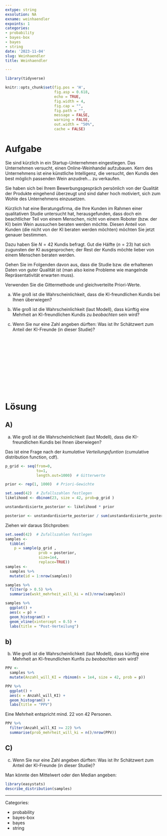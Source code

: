 ```yaml
---
extype: string
exsolution: NA
exname: weinhaendler
expoints: 1
categories:
- probability
- bayes-box
- bayes
- string
date: '2023-11-04'
slug: Weinhaendler
title: Weinhaendler

---
```




```r
library(tidyverse)
```


```r
knitr::opts_chunk$set(fig.pos = 'H',
                      fig.asp = 0.618,
                      echo = TRUE,
                      fig.width = 4,
                      fig.cap = "", 
                      fig.path = "",
                      message = FALSE,
                      warning = FALSE,
                      out.width = "50%",
                      cache = FALSE)
```








# Aufgabe


Sie sind kürzlich in ein Startup-Unternehmen eingestiegen. 
Das Unternehmen versucht, einen Online-Weinhandel aufzubauen. 
Kern des Unternehmens ist eine künstliche Intelligenz, die versucht, 
den Kundis den best möglich passenden Wein anzudreh... zu verkaufen.

Sie haben sich bei Ihrem Bewerbungsgespräch persönlich von der Qualität der Produkte eingehend überzeugt 
und sind daher hoch motiviert, sich zum Wohle des Unternehmens einzusetzen.

Kürzlich hat eine Beratungsfirma, die Ihre Kunden im Rahmen einer qualitativen Studie untersucht hat, 
herausgefunden, dass doch ein beachtlicher Teil von einem Menschen, nicht von einem Roboter (bzw. der KI) 
beim Wein aussuchen beraten werden möchte. 
Diesen Anteil von Kunden (die nicht von der KI beraten werden möchten) möchten Sie jetzt genauer bestimmen. 

Dazu haben Sie $N=42$ Kundis befragt. Gut die Hälfte ($n=23$) hat sich zugunsten der KI ausgesprochen; 
der Rest der Kundis möchte lieber von einem Menschen beraten werden.

Gehen Sie im Folgenden davon aus, dass die Studie bzw. 
die erhaltenen Daten von guter Qualität ist 
(man also keine Probleme wie mangelnde Repräsentativität erwarten muss).

Verwenden Sie die Gittermethode und gleichverteilte Priori-Werte.

a) Wie groß ist die Wahrscheinlichkeit, dass die KI-freundlichen Kundis bei Ihnen überwiegen? 


b) Wie groß ist die Wahrscheinlichkeit (laut Modell), 
dass künftig eine Mehrheit an KI-freundlichen Kundis zu *beobachten* sein wird?


c) Wenn Sie nur eine Zahl angeben dürften: 
Was ist Ihr Schätzwert zum Anteil der KI-Freunde (in dieser Studie)?



</br>
</br>
</br>
</br>
</br>
</br>
</br>
</br>
</br>
</br>

# Lösung

## A)

a) Wie groß ist die Wahrscheinlichkeit (laut Modell), dass die KI-freundlichen Kundis bei Ihnen überwiegen?

Das ist eine Frage nach der *kumulative Verteilungsfuntion* (cumulative distribution function, cdf).

```r
p_grid <- seq(from=0, 
              to=1, 
              length.out=1000)  # Gitterwerte

prior <- rep(1, 1000)  # Priori-Gewichte

set.seed(42)  # Zufallszahlen festlegen
likelihood <- dbinom(23, size = 42, prob=p_grid ) 

unstandardisierte_posterior <- likelihood * prior 

posterior <- unstandardisierte_posterior / sum(unstandardisierte_posterior)
```


Ziehen wir daraus Stichproben:

```r
set.seed(42)  # Zufallszahlen festlegen
samples <- 
  tibble(
    p = sample(p_grid , 
               prob = posterior, 
               size=1e4, 
               replace=TRUE))  
samples <-
  samples %>% 
  mutate(id = 1:nrow(samples))
```



```r
samples %>% 
  filter(p > 0.5) %>% 
  summarise(wskt_mehrheit_will_ki = n()/nrow(samples))
```


```r
samples %>% 
  ggplot() +
  aes(x = p) +
  geom_histogram() +
  geom_vline(xintercept = 0.5) +
  labs(title = "Post-Verteilung")
```


## b)

b) Wie groß ist die Wahrscheinlichkeit (laut Modell), dass künftig eine Mehrheit an KI-freundlichen Kunfis zu *beobachten* sein wird?


```r
PPV <-
  samples %>% 
  mutate(Anzahl_will_KI = rbinom(n = 1e4, size = 42, prob = p))
```

```r
PPV %>% 
  ggplot() +
  aes(x = Anzahl_will_KI) +
  geom_histogram() +
  labs(title = "PPV")
```


Eine Mehrheit entspricht mind. 22 von 42 Personen.

```r
PPV %>% 
  filter(Anzahl_will_KI >= 22) %>% 
  summarise(prob_mehrheit_will_ki = n()/nrow(PPV))
```


## C)

c) Wenn Sie nur eine Zahl angeben dürften: Was ist Ihr Schätzwert zum Anteil der KI-Freunde (in dieser Studie)?


Man könnte den Mittelwert oder den Median angeben:

```r
library(easystats)
describe_distribution(samples)
```






---

Categories: 

- probability
- bayes-box
- bayes
- string

